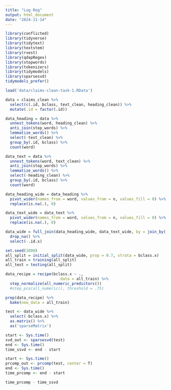 ```yaml
---
title: "Log Reg"
output: html_document
date: "2024-11-14"
---
```


```r
library(conflicted)
library(tidyverse)
library(tidytext)
library(textstem)
library(rvest)
library(qdapRegex)
library(stopwords)
library(tokenizers)
library(tidymodels)
library(sparsesvd)
tidymodels_prefer()
```

```r
load('data/claims-clean-task-1.RData')
```

```r
data = claims_clean %>%
  select(c(.id, bclass, text_clean, heading_clean)) %>%
  mutate(.id = factor(.id))

data_heading = data %>%
  unnest_tokens(word, heading_clean) %>%
  anti_join(stop_words) %>%
  lemmatize_words() %>%
  select(-text_clean) %>%
  group_by(.id, bclass) %>%
  count(word)

data_text = data %>%
  unnest_tokens(word, text_clean) %>%
  anti_join(stop_words) %>%
  lemmatize_words() %>%
  select(-heading_clean) %>%
  group_by(.id, bclass) %>%
  count(word)

data_heading_wide = data_heading %>%
  pivot_wider(names_from = word, values_from = n, values_fill = 0) %>%
  replace(is.na(.), 0)

data_text_wide = data_text %>%
  pivot_wider(names_from = word, values_from = n, values_fill = 0) %>%
  replace(is.na(.), 0)

data_wide = full_join(data_heading_wide, data_text_wide, by = join_by(.id), multiple = 'all', keep = TRUE, relationship = 'one-to-one') %>%
  drop_na() %>%
  select(-.id.x)
```

```r
set.seed(1000)
all_split = initial_split(data_wide, prop = 0.7, strata = bclass.x)
all_train = training(all_split)
all_test = testing(all_split)
```

```r
data_recipe = recipe(bclass.x ~ ., 
                        data = all_train) %>%
  step_normalize(all_numeric_predictors())
  #step_pca(all_numeric(), threshold = .75)

prep(data_recipe) %>%
  bake(new_data = all_train)

```

```r
test <- data_wide %>% 
  select(-bclass.x) %>%
  as.matrix() %>%
  as('sparseMatrix') 

start <- Sys.time()
svd_out <- sparsesvd(test)
end <- Sys.time()
time_ssvd <- end - start

start <- Sys.time()
prcomp_out <- prcomp(test, center = T)
end <- Sys.time()
time_prcomp <- end - start

time_prcomp - time_ssvd
```